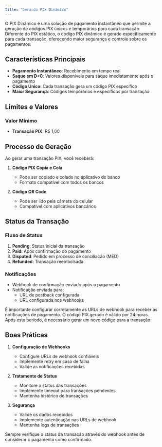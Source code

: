 ```yaml
---
title: "Gerando PIX Dinâmico"
---
```


O PIX Dinâmico é uma solução de pagamento instantâneo que permite a geração de códigos PIX únicos e temporários para cada transação. Diferente do PIX estático, o código PIX dinâmico é gerado especificamente para cada transação, oferecendo maior segurança e controle sobre os pagamentos.

## Características Principais

- **Pagamento Instantâneo**: Recebimento em tempo real
- **Saque em D+0**: Valores disponíveis para saque imediatamente após o pagamento
- **Código Único**: Cada transação gera um código PIX específico
- **Maior Segurança**: Códigos temporários e específicos por transação

## Limites e Valores

### Valor Mínimo
- **Transação PIX**: R$ 1,00

## Processo de Geração

Ao gerar uma transação PIX, você receberá:

1. **Código PIX Copia e Cola**
   - Pode ser copiado e colado no aplicativo do banco
   - Formato compatível com todos os bancos

2. **Código QR Code**
   - Pode ser lido pela câmera do celular
   - Compatível com aplicativos bancários

## Status da Transação

### Fluxo de Status
1. **Pending**: Status inicial da transação
2. **Paid**: Após confirmação do pagamento
3. **Disputed**: Pedido em processo de conciliação (MED)
4. **Refunded**: Transação reembolsada

### Notificações
- Webhook de confirmação enviado após o pagamento
- Notificação enviada para:
  - URL de postback configurada
  - URL configurada nos webhooks

<Warning>
    É importante configurar corretamente as URLs de webhook para receber as notificações de pagamento.
</Warning>

<Note>
    O código PIX gerado é válido por 24 horas. Após este período, é necessário gerar um novo código para a transação.
</Note>

## Boas Práticas

1. **Configuração de Webhooks**
   - Configure URLs de webhook confiáveis
   - Implemente retry em caso de falha
   - Valide as notificações recebidas

2. **Tratamento de Status**
   - Monitore o status das transações
   - Implemente timeout para transações pendentes
   - Mantenha histórico de transações

3. **Segurança**
   - Valide os dados recebidos
   - Implemente autenticação nas URLs de webhook
   - Mantenha logs de transações

<Warning>
    Sempre verifique o status da transação através do webhook antes de considerar o pagamento como confirmado.
</Warning>